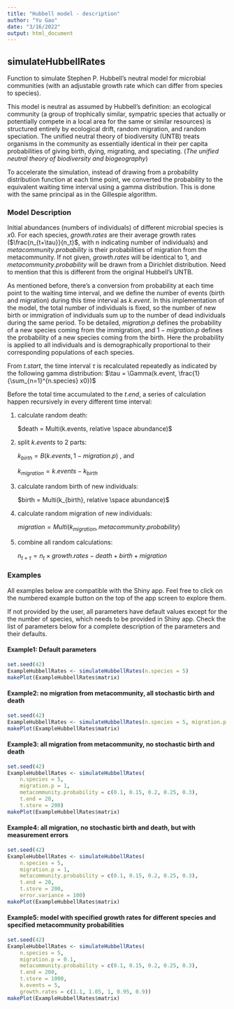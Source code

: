 ```yaml
---
title: "Hubbell model - description"
author: "Yu Gao"
date: "3/16/2022"
output: html_document
---
```


## simulateHubbellRates

Function to simulate Stephen P. Hubbell's neutral model for microbial communities (with an adjustable growth rate which can differ from species to species).

This model is neutral as assumed by Hubbell's definition: an ecological community (a group of trophically similar, sympatric species that actually or potentially compete in a local area for the same or similar resources) is structured entirely by ecological drift, random migration, and random speciation. The unified neutral theory of biodiversity (UNTB) treats organisms in the community as essentially identical in their per capita probabilities of giving birth, dying, migrating, and speciating. (*The unified neutral theory of biodiversity and biogeography*)

To accelerate the simulation, instead of drawing from a probability distribution function at each time point, we converted the probability to the equivalent waiting time interval using a gamma distribution. This is done with the same principal as in the Gillespie algorithm.

### **Model Description**

Initial abundances (numbers of individuals) of different microbial species is $x0$. For each species, $growth.rates$ are their average growth rates ($\frac{n_{t+\tau}}{n_t}$, with n indicating number of individuals) and $metacommunity.probability$ is their probabilities of migration from the metacommunity. If not given, $growth.rates$ will be identical to 1, and $metacommunity.probability$ will be drawn from a Dirichlet distribution. Need to mention that this is different from the original Hubbell's UNTB.

As mentioned before, there's a conversion from probability at each time point to the waiting time interval, and we define the number of events (birth and migration) during this time interval as $k.event$. In this implementation of the model, the total number of individuals is fixed, so the number of new birth or immigration of individuals sum up to the number of dead individuals during the same period. To be detailed, $migration.p$ defines the probability of a new species coming from the immigration, and $1-migration.p$ defines the probability of a new species coming from the birth. Here the probability is applied to all individuals and is demographically proportional to their corresponding populations of each species.

From $t.start$, the time interval $\tau$ is recalculated repeatedly as indicated by the following gamma distribution: $\tau = \Gamma(k.event, \frac{1}{\sum_{n=1}^{n.species} x0})$

Before the total time accumulated to the $t.end$, a series of calculation happen recursively in every different time interval:

1.  calculate random death:

    $death = Multi(k.events, relative \space abundance)$

2.  split $k.events$ to 2 parts:

    $k_{birth} = B(k.events, 1-migration.p)$ , and

    $k_{migration} = k.events - k_{birth}$

3.  calculate random birth of new individuals:

    $birth = Multi(k_{birth}, relative \space abundance)$

4.  calculate random migration of new individuals:

    $migration = Multi(k_{migration}, metacommunity.probability)$

5.  combine all random calculations:

    $n_{t+\tau} = n_{t} \times growth.rates - death + birth + migration$

### **Examples**

All examples below are compatible with the Shiny app. Feel free to click on the numbered example button on the top of the app screen to explore them.

If not provided by the user, all parameters have default values except for the the number of species, which needs to be provided in Shiny app. Check the list of parameters below for a complete description of the parameters and their defaults.

#### **Example1: Default parameters**

```r
set.seed(42)
ExampleHubbellRates <- simulateHubbellRates(n.species = 5)
makePlot(ExampleHubbellRates$matrix)
```

#### **Example2: no migration from metacommunity, all stochastic birth and death**

```r
set.seed(42)
ExampleHubbellRates <- simulateHubbellRates(n.species = 5, migration.p = 0)
makePlot(ExampleHubbellRates$matrix)
```

#### **Example3: all migration from metacommunity, no stochastic birth and death**

```r
set.seed(42)
ExampleHubbellRates <- simulateHubbellRates(
    n.species = 5, 
    migration.p = 1,
    metacommunity.probability = c(0.1, 0.15, 0.2, 0.25, 0.3),
    t.end = 20, 
    t.store = 200)
makePlot(ExampleHubbellRates$matrix)
```

#### **Example4: all migration, no stochastic birth and death, but with measurement errors**

```r
set.seed(42)
ExampleHubbellRates <- simulateHubbellRates(
    n.species = 5, 
    migration.p = 1,
    metacommunity.probability = c(0.1, 0.15, 0.2, 0.25, 0.3),
    t.end = 20, 
    t.store = 200,
    error.variance = 100)
makePlot(ExampleHubbellRates$matrix) 
```

#### **Example5: model with specified growth rates for different species and specified metacommunity probabilities**

```r
set.seed(42)
ExampleHubbellRates <- simulateHubbellRates(
    n.species = 5,
    migration.p = 0.1,
    metacommunity.probability = c(0.1, 0.15, 0.2, 0.25, 0.3), 
    t.end = 200, 
    t.store = 1000, 
    k.events = 5,
    growth.rates = c(1.1, 1.05, 1, 0.95, 0.9))
makePlot(ExampleHubbellRates$matrix)
```

